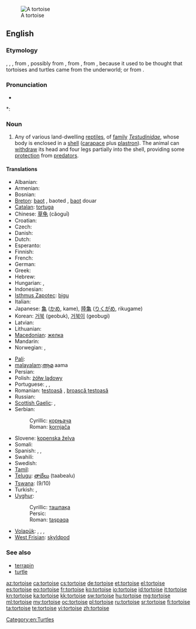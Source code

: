 {{wikipedia}}
[[Image:Aldabra.giant.tortoise.arp.jpg|thumb|A tortoise]]
==English==

===Etymology===
{{etyl|enm|en}} {{term|tortuse|lang=enm}}, {{term|tortuce|lang=enm}}, {{term|tortuge|lang=enm}}, from {{etyl|ML.|en}} {{term|tortuca|lang=la}}, possibly from {{etyl|LL.}} {{term|tartarucha|tartarūcha|lang=la}}, from {{etyl|LL.}} {{term|tartaruchus|tartarūchus|of Tartarus|lang=la}}, from {{etyl|grc|en}} {{term|ταρταροῦχος|tr=tartarouchos||lang=grc|from Tartaros, Tartarus, the land of the dead in ancient stories}}, because it used to be thought that tortoises and turtles came from the underworld; or from {{etyl|la|en}} {{term|tortus||lang=la|twisted}}.

===Pronunciation===
* {{audio|en-us-tortoise.ogg|Audio (US)}}

*: {{rhymes|ɔː(r)təs}}

===Noun===
{{en-noun}}

# Any of various land-dwelling [[reptile]]s, of [[family]] ''[[Testudinidae]]'', whose body is enclosed in a [[shell]] ([[carapace]] plus [[plastron]]). The animal can [[withdraw]] its head and four legs partially into the shell, providing some [[protection]] from [[predator]]s.

====Translations====
{{trans-top|land-dwelling reptile}}
* Albanian: {{t+|sq|breshkë|f|xs=Albanian}}
* Armenian: {{t-|hy|կրիա|tr=kria}}
* Bosnian: {{t-|bs|kornjača|f}}
* [[Breton]]: [[baot]] {{f}}, baoted {{p}}, [[baot]] douar
* [[Catalan]]: [[tortuga]] {{f}}
* Chinese: [[草龟]] (cǎoguī)
* Croatian: {{t+|hr|kornjača|f}}
* Czech: {{t+|cs|želva}}
* Danish: {{t+|da|skildpadde|c}}
* Dutch: {{t+|nl|schildpad|f}}
* Esperanto: {{t-|eo|testudo|xs=Esperanto}}
* Finnish: {{t+|fi|kilpikonna}}
* French: {{t+|fr|tortue|f}}
* German: {{t+|de|Schildkröte|f}}
* Greek: {{t|el|χελώνα|sc=Grek}}
* Hebrew: {{t|he|צב|m|tr=tzav|sc=Hebr}}
* Hungarian: {{t+|hu|teknősbéka}}, {{t-|hu|teknős}}
* Indonesian: {{t+|id|kura-kura|xs=Indonesian}}
* [[Isthmus Zapotec]]: [[bigu]]
* Italian: {{t+|it|tartaruga|f}}
* Japanese: [[亀]] ([[かめ]], kame), [[陸亀]] ([[りくがめ]], rikugame)
* Korean: [[거북]] (geobuk), [[거북이]] (geobugi)
* Latvian: {{t-|lv|bruņurupucis|m|xs=Latvian}}
* Lithuanian: {{t-|lt|vėžlys|m|xs=Lithuanian}}
* [[Macedonian]]: [[желка]] {{f}}
* Mandarin: {{t-|cmn|王八|tr=wángba|sc=Hani}}
* Norwegian: {{t-|no|skilpadde}}, {{t-|no|skjelpadde}} 
{{trans-mid}}
* [[Pali]]: {{tø|pi|kacchapa|m}}
*[[malayalam]]:[[ആമ]] aama
* Persian: {{t+|fa|لاک‌پشت|f|xs=Persian}}
* Polish: [[żółw lądowy]] {{m}}
* Portuguese: {{t+|pt|tartaruga|f}}, {{t+|pt|jabuti|m}}, {{t|pt|cágado}}
* Romanian: [[țestoasă]] {{f}}, [[broască țestoasă]] {{f}}
* Russian: {{t+|ru|черепаха|f|tr=čerepáxa}}
* [[Scottish Gaelic]]: {{t-|gd|crùban-coille|m|xs=Scottish Gaelic}}, {{t-|gd|sligeanach|m|xs=Scottish Gaelic}}
* Serbian:
*: Cyrillic: [[корњача]] {{f}}
*: Roman: [[kornjača#Serbian|kornjača]] {{f}}
* Slovene: [[kopenska želva]] {{f}}
* Somali: {{t-|so|diin|xs=Somali}}
* Spanish: {{t+|es|tortuga|f}}, {{t|es|tortuga terrestre|f}}, {{t|es|morrocoy|m}} {{qualifier|Venezuela}}
* Swahili: {{t+|sw|kobe|xs=Swahili}}
* Swedish: {{t+|sv|sköldpadda}}
* [[Tamil]]: {{t|ta|ஓடன்|tr=ōṭaṉ|sc=Taml}}
* [[Telugu]]: [[తాబేలు]] (taabealu)
* [[Tswana]]: {{t-|tn|khudu|xs=Tswana}} (9/10)
* Turkish: {{t+|tr|kaplumbağa}}, {{t+|tr|tosbağa}}
* [[Uyghur]]:
*: Cyrillic: [[ташпақа]]
*: Persic: {{fa-Arab|[[تاشپاقا]]}}
*: Roman: [[taşpak̡a|taşpaqa]]
* [[Volapük]]: {{qualifier|male or female}} {{t|vo|tortug}}, {{qualifier|male}} {{t|vo|hitortug}}, {{qualifier|female}} {{t|vo|jitortug}}, {{qualifier|male or female offspring, young}} {{t|vo|tortugül}}
* [[West Frisian]]: [[skyldpod]]
{{trans-bottom}}

===See also===
* [[terrapin]]
* [[turtle]]

[[Category:en:Turtles]]

[[az:tortoise]]
[[ca:tortoise]]
[[cs:tortoise]]
[[de:tortoise]]
[[et:tortoise]]
[[el:tortoise]]
[[es:tortoise]]
[[eo:tortoise]]
[[fr:tortoise]]
[[ko:tortoise]]
[[io:tortoise]]
[[id:tortoise]]
[[it:tortoise]]
[[kn:tortoise]]
[[ka:tortoise]]
[[kk:tortoise]]
[[sw:tortoise]]
[[hu:tortoise]]
[[mg:tortoise]]
[[ml:tortoise]]
[[my:tortoise]]
[[oc:tortoise]]
[[pl:tortoise]]
[[ru:tortoise]]
[[sr:tortoise]]
[[fi:tortoise]]
[[ta:tortoise]]
[[te:tortoise]]
[[vi:tortoise]]
[[zh:tortoise]]
